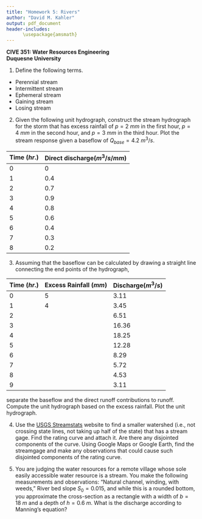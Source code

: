 ```yaml
---
title: "Homework 5: Rivers"
author: "David M. Kahler"
output: pdf_document
header-includes: 
      \usepackage{amsmath}
---
```


**CIVE 351: Water Resources Engineering**  
**Duquesne University**  

1. Define the following terms.  
- Perennial stream  
- Intermittent stream  
- Ephemeral stream  
- Gaining stream  
- Losing stream  

2. Given the following unit hydrograph, construct the stream hydrograph for the storm that has excess rainfall of $p = 2\ mm$ in the first hour, $p = 4\ mm$ in the second hour, and $p = 3\ mm$ in the third hour.  Plot the stream response given a baseflow of $Q_{base} = 4.2\ m^3/s$.  

|Time ($hr.$) |Direct discharge($m^3/s/mm$) |  
|-------------|-------------------|  
|0 |0 |  
|1 |0.4 |  
|2 |0.7 |  
|3 |0.9 |  
|4 |0.8 |  
|5 |0.6 |  
|6 |0.4 |  
|7 |0.3 |  
|8 |0.2 |  

3. Assuming that the baseflow can be calculated by drawing a straight line connecting the end points of the hydrograph,

| Time ($hr.$) | Excess Rainfall ($mm$) | Discharge($m^3/s$) |
|--------------|----------------------|--------------------|
| 0            | 5                    | 3.11               |
| 1            | 4                    | 3.45               |
| 2            |                      | 6.51               |
| 3            |                      | 16.36              |
| 4            |                      | 18.25              |
| 5            |                      | 12.28              |
| 6            |                      | 8.29               |
| 7            |                      | 5.72               |
| 8            |                      | 4.53               |
| 9            |                      | 3.11               |

separate the baseflow and the direct runoff contributions to runoff. Compute the unit hydrograph based on the excess rainfall.  Plot the unit hydrograph.  

4. Use the [USGS Streamstats](https://streamstats.usgs.gov/ss/) website to find a smaller watershed (i.e., not crossing state lines, not taking up half of the state) that has a stream gage.  Find the rating curve and attach it.  Are there any disjointed components of the curve.  Using Google Maps or Google Earth, find the streamgage and make any observations that could cause such disjointed components of the rating curve.  

5. You are judging the water resources for a remote village whose sole easily accessible water resource is a stream.  You make the following measurements and observations: "Natural channel, winding, with weeds," River bed slope $S_0 = 0.015$, and while this is a rounded bottom, you approximate the cross-section as a rectangle with a width of $b = 18\ m$ and a depth of $h = 0.6\ m$.  What is the discharge according to Manning's equation?  

